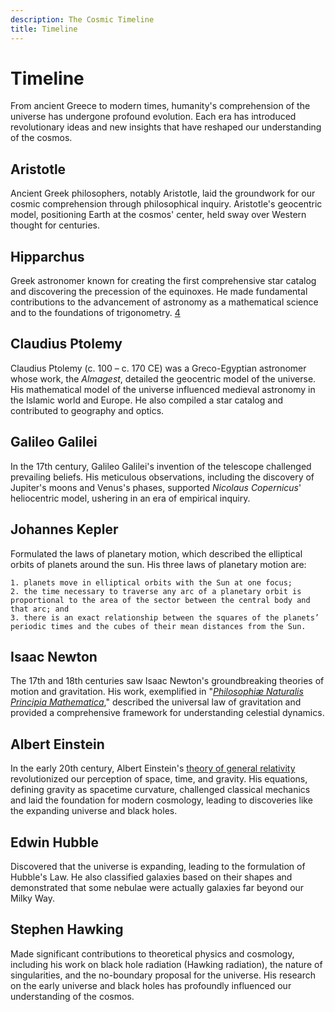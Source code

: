 ```yaml
---
description: The Cosmic Timeline
title: Timeline
---
```



# Timeline



From ancient Greece to modern times, humanity's comprehension of the universe has undergone profound evolution. Each era has introduced revolutionary ideas and new insights that have reshaped our understanding of the cosmos.

## Aristotle


Ancient Greek philosophers, notably Aristotle, laid the groundwork for our cosmic comprehension through philosophical inquiry. Aristotle's geocentric model, positioning Earth at the cosmos' center, held sway over Western thought for centuries.

## Hipparchus
<!-- > (c. 190 – 120 BC) -->

Greek astronomer known for creating the first comprehensive star catalog and discovering the precession of the equinoxes. He made fundamental contributions to the advancement of astronomy as a mathematical science and to the foundations of trigonometry. [4](https://www.worldhistory.org/Hipparchus_of_Nicea/)


## Claudius Ptolemy

Claudius Ptolemy (c. 100 – c. 170 CE) was a Greco-Egyptian astronomer whose work, the *Almagest*, detailed the geocentric model of the universe. His mathematical model of the universe influenced medieval astronomy in the Islamic world and Europe. He also compiled a star catalog and contributed to geography and optics.


## Galileo Galilei
In the 17th century, Galileo Galilei's invention of the telescope challenged prevailing beliefs. His meticulous observations, including the discovery of Jupiter's moons and Venus's phases, supported _Nicolaus Copernicus_' heliocentric model, ushering in an era of empirical inquiry.

## Johannes Kepler

Formulated the laws of planetary motion, which described the elliptical orbits of planets around the sun. His three laws of planetary motion are: 

    1. planets move in elliptical orbits with the Sun at one focus;
    2. the time necessary to traverse any arc of a planetary orbit is proportional to the area of the sector between the central body and that arc; and
    3. there is an exact relationship between the squares of the planets’ periodic times and the cubes of their mean distances from the Sun.


## Isaac Newton

The 17th and 18th centuries saw Isaac Newton's groundbreaking theories of motion and gravitation. His work, exemplified in "_[Philosophiæ Naturalis Principia Mathematica](../cosmos/legacy/exploring-principia.mdx)_," described the universal law of gravitation and provided a comprehensive framework for understanding celestial dynamics.

## Albert Einstein

In the early 20th century, Albert Einstein's [theory of general relativity](../cosmos/legacy/special-general-relativity.mdx) revolutionized our perception of space, time, and gravity. His equations, defining gravity as spacetime curvature, challenged classical mechanics and laid the foundation for modern cosmology, leading to discoveries like the expanding universe and black holes.

## Edwin Hubble

Discovered that the universe is expanding, leading to the formulation of Hubble's Law. He also classified galaxies based on their shapes and demonstrated that some nebulae were actually galaxies far beyond our Milky Way.


## Stephen Hawking

Made significant contributions to theoretical physics and cosmology, including his work on black hole radiation (Hawking radiation), the nature of singularities, and the no-boundary proposal for the universe. His research on the early universe and black holes has profoundly influenced our understanding of the cosmos.
